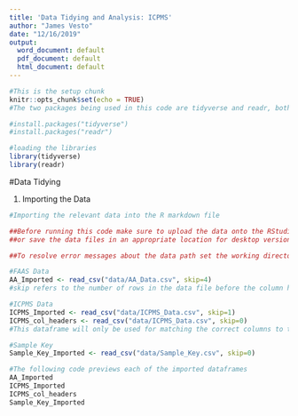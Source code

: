 ```yaml
---
title: 'Data Tidying and Analysis: ICPMS'
author: "James Vesto"
date: "12/16/2019"
output:
  word_document: default
  pdf_document: default
  html_document: default
---
```


```r
#This is the setup chunk
knitr::opts_chunk$set(echo = TRUE)
#The two packages being used in this code are tidyverse and readr, both are available on CRAN and can be installed if necessary with the following lines of code:

#install.packages("tidyverse")
#install.packages("readr")

#loading the libraries
library(tidyverse)
library(readr)
```

#Data Tidying

1) Importing the Data
```r
#Importing the relevant data into the R markdown file

##Before running this code make sure to upload the data onto the RStudio server 
##or save the data files in an appropriate location for desktop versions of R

##To resolve error messages about the data path set the working directory as the location where the data is saved.

#FAAS Data
AA_Imported <- read_csv("data/AA_Data.csv", skip=4) 
#skip refers to the number of rows in the data file before the column headers

#ICPMS Data
ICPMS_Imported <- read_csv("data/ICPMS_Data.csv", skip=1)
ICPMS_col_headers <- read_csv("data/ICPMS_Data.csv", skip=0) 
#This dataframe will only be used for matching the correct columns to the correct metals

#Sample Key
Sample_Key_Imported <- read_csv("data/Sample_Key.csv", skip=0)

#The following code previews each of the imported dataframes
AA_Imported
ICPMS_Imported
ICPMS_col_headers
Sample_Key_Imported
```
